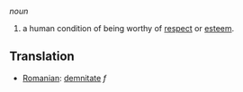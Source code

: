 ''noun''

# a human condition of being worthy of [[respect]] or [[esteem]].
==Translation==
*[[Romanian]]: [[demnitate]] ''f''